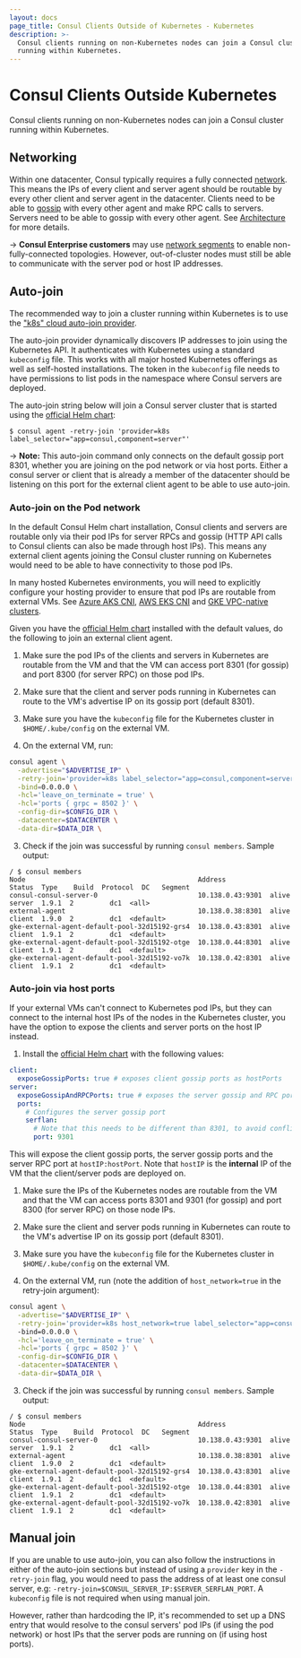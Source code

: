 ```yaml
---
layout: docs
page_title: Consul Clients Outside of Kubernetes - Kubernetes
description: >-
  Consul clients running on non-Kubernetes nodes can join a Consul cluster
  running within Kubernetes.
---
```



# Consul Clients Outside Kubernetes

Consul clients running on non-Kubernetes nodes can join a Consul cluster running within Kubernetes.

## Networking

Within one datacenter, Consul typically requires a fully connected
[network](/docs/architecture). This means the IPs of every client and server
agent should be routable by every other client and server agent in the
datacenter. Clients need to be able to [gossip](/docs/architecture/gossip) with
every other agent and make RPC calls to servers. Servers need to be able to
gossip with every other agent. See [Architecture](/docs/architecture) for more details.

-> **Consul Enterprise customers** may use [network
segments](/docs/enterprise/network-segments) to enable non-fully-connected
topologies. However, out-of-cluster nodes must still be able to communicate
with the server pod or host IP addresses.

## Auto-join
The recommended way to join a cluster running within Kubernetes is to
use the ["k8s" cloud auto-join provider](/docs/agent/cloud-auto-join#kubernetes-k8s).

The auto-join provider dynamically discovers IP addresses to join using
the Kubernetes API. It authenticates with Kubernetes using a standard
`kubeconfig` file. This works with all major hosted Kubernetes offerings
as well as self-hosted installations. The token in the `kubeconfig` file
needs to have permissions to list pods in the namespace where Consul servers
are deployed.

The auto-join string below will join a Consul server cluster that is
started using the [official Helm chart](/docs/k8s/helm):

```shell-session
$ consul agent -retry-join 'provider=k8s label_selector="app=consul,component=server"'
```
-> **Note:** This auto-join command only connects on the default gossip port
8301, whether you are joining on the pod network or via host ports.  Either a
consul server or client that is already a member of the datacenter should be
listening on this port for the external client agent to be able to use
auto-join.

### Auto-join on the Pod network
In the default Consul Helm chart installation, Consul clients and servers are
routable only via their pod IPs for server RPCs and gossip (HTTP
API calls to Consul clients can also be made through host IPs). This means any
external client agents joining the Consul cluster running on Kubernetes would
need to be able to have connectivity to those pod IPs.

In many hosted Kubernetes environments, you will need to explicitly configure
your hosting provider to ensure that pod IPs are routable from external VMs.
See [Azure AKS
CNI](https://docs.microsoft.com/en-us/azure/aks/concepts-network#azure-cni-advanced-networking),
[AWS EKS
CNI](https://docs.aws.amazon.com/eks/latest/userguide/pod-networking.html) and
[GKE VPC-native
clusters](https://cloud.google.com/kubernetes-engine/docs/concepts/alias-ips).

Given you have the [official Helm chart](/docs/k8s/helm) installed with the default values, do the following to join an external client agent.

  1. Make sure the pod IPs of the clients and servers in Kubernetes are
  routable from the VM and that the VM can access port 8301 (for gossip) and
  port 8300 (for server RPC) on those pod IPs.

  1. Make sure that the client and server pods running in Kubernetes can route
  to the VM's advertise IP on its gossip port (default 8301).

  2. Make sure you have the `kubeconfig` file for the Kubernetes cluster in `$HOME/.kube/config` on the external VM.

  2.  On the external VM, run:
  ```bash
  consul agent \
    -advertise="$ADVERTISE_IP" \
    -retry-join='provider=k8s label_selector="app=consul,component=server"' \
    -bind=0.0.0.0 \
    -hcl='leave_on_terminate = true' \
    -hcl='ports { grpc = 8502 }' \
    -config-dir=$CONFIG_DIR \
    -datacenter=$DATACENTER \
    -data-dir=$DATA_DIR \
  ```

  3. Check if the join was successful by running `consul members`. Sample output:
  ```shell-session
  / $ consul members
  Node                                           Address           Status  Type    Build  Protocol  DC   Segment
  consul-consul-server-0                         10.138.0.43:9301  alive    server  1.9.1  2         dc1  <all>
  external-agent                                 10.138.0.38:8301  alive    client  1.9.0  2         dc1  <default>
  gke-external-agent-default-pool-32d15192-grs4  10.138.0.43:8301  alive    client  1.9.1  2         dc1  <default>
  gke-external-agent-default-pool-32d15192-otge  10.138.0.44:8301  alive    client  1.9.1  2         dc1  <default>
  gke-external-agent-default-pool-32d15192-vo7k  10.138.0.42:8301  alive    client  1.9.1  2         dc1  <default>
  ```

### Auto-join via host ports
If your external VMs can't connect to Kubernetes pod IPs, but they can connect
to the internal host IPs of the nodes in the Kubernetes cluster, you have the
option to expose the clients and server ports on the host IP instead.

  1. Install the [official Helm chart](/docs/k8s/helm) with the following values:
  ```yaml
  client:
    exposeGossipPorts: true # exposes client gossip ports as hostPorts
  server:
    exposeGossipAndRPCPorts: true # exposes the server gossip and RPC ports as hostPorts
    ports:
      # Configures the server gossip port
      serflan:
        # Note that this needs to be different than 8301, to avoid conflicting with the client gossip hostPort
        port: 9301
  ```
   This will expose the client gossip ports, the server gossip ports and the server RPC port at `hostIP:hostPort`. Note that `hostIP` is the **internal** IP of the VM that the client/server pods are deployed on.

  1. Make sure the IPs of the Kubernetes nodes are routable from the VM and
  that the VM can access ports 8301 and 9301 (for gossip) and port 8300 (for
  server RPC) on those node IPs.

  1. Make sure the client and server pods running in Kubernetes can route to
  the VM's advertise IP on its gossip port (default 8301).

  3. Make sure you have the `kubeconfig` file for the Kubernetes cluster in `$HOME/.kube/config` on the external VM.

  4. On the external VM, run (note the addition of `host_network=true` in the retry-join argument):
  ```bash
  consul agent \
    -advertise="$ADVERTISE_IP" \
    -retry-join='provider=k8s host_network=true label_selector="app=consul,component=server"'
    -bind=0.0.0.0 \
    -hcl='leave_on_terminate = true' \
    -hcl='ports { grpc = 8502 }' \
    -config-dir=$CONFIG_DIR \
    -datacenter=$DATACENTER \
    -data-dir=$DATA_DIR \
  ```
  3. Check if the join was successful by running `consul members`. Sample output:
  ```shell-session
  / $ consul members
  Node                                           Address           Status  Type    Build  Protocol  DC   Segment
  consul-consul-server-0                         10.138.0.43:9301  alive    server  1.9.1  2         dc1  <all>
  external-agent                                 10.138.0.38:8301  alive    client  1.9.0  2         dc1  <default>
  gke-external-agent-default-pool-32d15192-grs4  10.138.0.43:8301  alive    client  1.9.1  2         dc1  <default>
  gke-external-agent-default-pool-32d15192-otge  10.138.0.44:8301  alive    client  1.9.1  2         dc1  <default>
  gke-external-agent-default-pool-32d15192-vo7k  10.138.0.42:8301  alive    client  1.9.1  2         dc1  <default>
  ```

## Manual join
If you are unable to use auto-join, you can also follow the instructions in
either of the auto-join sections but instead of using a `provider` key in the
`-retry-join` flag, you would need to pass the address of at least one
consul server, e.g: `-retry-join=$CONSUL_SERVER_IP:$SERVER_SERFLAN_PORT`. A
`kubeconfig` file is not required when using manual join.

However, rather than hardcoding the IP, it's recommended to set up a DNS entry
that would resolve to the consul servers' pod IPs (if using the pod network) or
host IPs that the server pods are running on (if using host ports).

